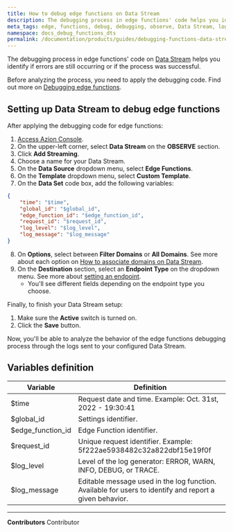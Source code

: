 ```yaml
---
title: How to debug edge functions on Data Stream
description: The debugging process in edge functions' code helps you identify if errors are still occurring or if the debug process was successful.
meta_tags: edge, functions, debug, debugging, observe, Data Stream, logs
namespace: docs_debug_functions_dts
permalink: /documentation/products/guides/debugging-functions-data-stream/
---
```


The debugging process in edge functions' code on [Data Stream](/en/documentation/products/observe/data-stream/) helps you identify if errors are still occurring or if the process was successful.

Before analyzing the process, you need to apply the debugging code. Find out more on [Debugging edge functions](/en/documentation/devtools/debugging/).

## Setting up Data Stream to debug edge functions

After applying the debugging code for edge functions:

1. [Access Azion Console](https://console.azion.com/).
2. On the upper-left corner, select **Data Stream** on the **OBSERVE** section.
3. Click **Add Streaming**.
4. Choose a name for your Data Stream.
5. On the **Data Source** dropdown menu, select **Edge Functions**.
6. On the **Template** dropdown menu, select **Custom Template**.
7. On the **Data Set** code box, add the following variables:

```json
{
	"time": "$time",
    "global_id": "$global_id",
    "edge_function_id": "$edge_function_id",
    "request_id": "$request_id",
    "log_level": "$log_level",
    "log_message": "$log_message"
}
```

8. On **Options**, select between **Filter Domains** or **All Domains**. See more about each option on [How to associate domains on Data Stream](/en/documentation/products/guides/data-stream-associate-domains/).
9. On the **Destination** section, select an **Endpoint Type** on the dropdown menu. See more about [setting an endpoint](/en/documentation/products/observe/data-stream/#endpoints).
    - You'll see different fields depending on the endpoint type you choose.

Finally, to finish your Data Stream setup:

1. Make sure the **Active** switch is turned on.
2. Click the **Save** button.

Now, you'll be able to analyze the behavior of the edge functions debugging process through the logs sent to your configured Data Stream.

## Variables definition

| Variable          | Definition                                                  |
| ----------------- | ----------------------------------------------------------- |
| $time             | Request date and time. Example: Oct. 31st, 2022 - 19:30:41                               |
| $global_id        | Settings identifier.                                        |
| $edge_function_id | Edge Function identifier.                                   |
| $request_id       | Unique request identifier. Example: 5f222ae5938482c32a822dbf15e19f0f                                         |
| $log_level        | Level of the log generator: ERROR, WARN, INFO, DEBUG, or TRACE. |
| $log_message      | Editable message used in the log function. Available for users to identify and report a given behavior.     |



---


**Contributors** <ContributorList>Contributor</ContributorList>
